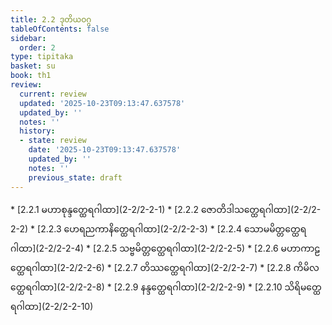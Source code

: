 ```yaml
---
title: 2.2 ဒုတိယဝဂ္ဂ
tableOfContents: false
sidebar:
  order: 2
type: tipitaka
basket: su
book: th1
review:
  current: review
  updated: '2025-10-23T09:13:47.637578'
  updated_by: ''
  notes: ''
  history:
  - state: review
    date: '2025-10-23T09:13:47.637578'
    updated_by: ''
    notes: ''
    previous_state: draft
---
```



<ReviewStatus review={frontmatter.review} showDetails={true} />

<HypothesisAnnotation frontmatter={frontmatter} />

<DynamicBreadcrumb />



<TableOfContents book="th1" section="2.2">
* [2.2.1 မဟာစုန္ဒတ္ထေရဂါထာ](2-2/2-2-1)
* [2.2.2 ဇောတိဒါသတ္ထေရဂါထာ](2-2/2-2-2)
* [2.2.3 ဟေရညကာနိတ္ထေရဂါထာ](2-2/2-2-3)
* [2.2.4 သောမမိတ္တတ္ထေရဂါထာ](2-2/2-2-4)
* [2.2.5 သဗ္ဗမိတ္တတ္ထေရဂါထာ](2-2/2-2-5)
* [2.2.6 မဟာကာဠတ္ထေရဂါထာ](2-2/2-2-6)
* [2.2.7 တိဿတ္ထေရဂါထာ](2-2/2-2-7)
* [2.2.8 ကိမိလတ္ထေရဂါထာ](2-2/2-2-8)
* [2.2.9 နန္ဒတ္ထေရဂါထာ](2-2/2-2-9)
* [2.2.10 သိရိမတ္ထေရဂါထာ](2-2/2-2-10)
</TableOfContents>